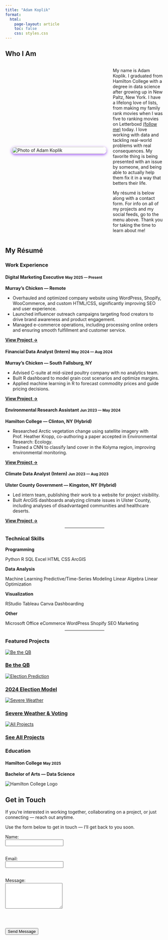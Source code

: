 ```yaml
---
title: "Adam Koplik"
format:
  html:
    page-layout: article
    toc: false
    css: styles.css
---
```


## Who I Am


<div style="display: flex; align-items: center; justify-content: flex-end; gap: 20px;">
  <img src="LinkedIN.jpg" alt="Photo of Adam Koplik" class = "profile-image" style="max-width: 300px; border-radius: 12px; margin-left: 20px; order: 0; width: 100%; border: 1px solid ivory; box-shadow: #9c55f1 0px 3px 8px;;">
  <div style="flex: 1;">
<p>
  My name is Adam Koplik. I graduated from Hamilton College with a degree in data science after growing up in New Paltz, New York. I have a lifelong love of lists, from making my family rank movies when I was five to ranking movies on Letterboxd 
  <a href="https://letterboxd.com/adamkoplik/" target="_blank" rel="noopener noreferrer">(follow me)</a> today. I love working with data and tackling real-world problems with real consequences. My favorite thing is being presented with an issue by someone, and being able to actually help them fix it in a way that betters their life.
</p>

<p>
  My résumé is below along with a contact form. For info on all of my projects and my social feeds, go to the menu above. Thank you for taking the time to learn about me!
</p></div>

</div>

<script>
  function adjustLayout() {
    const container = document.getElementById('profile-container');
    const img = document.getElementById('profile-image');
    if (window.innerWidth <= 768) {
      container.style.flexDirection = 'column';
      container.style.alignItems = 'center';
      img.style.marginLeft = '0';
      img.style.marginBottom = '20px';
    } else {
      container.style.flexDirection = 'row';
      container.style.alignItems = 'center';
      img.style.marginLeft = '20px';
      img.style.marginBottom = '0';
    }
  }

  window.addEventListener('resize', adjustLayout);
  window.addEventListener('load', adjustLayout);
</script>


<script>
  function handleResponsiveLayout() {
    const container = document.querySelector('div[style*="display: flex"]');
    if (window.innerWidth <= 768) {
      container.style.flexDirection = 'column';
      container.style.alignItems = 'center';
      const img = container.querySelector('img');
      img.style.marginLeft = '0';
      img.style.marginBottom = '20px';
    } else {
      container.style.flexDirection = 'row';
      container.style.alignItems = 'center';
      const img = container.querySelector('img');
      img.style.marginLeft = '20px';
      img.style.marginBottom = '0';
    }
  }

  window.addEventListener('resize', handleResponsiveLayout);
  window.addEventListener('load', handleResponsiveLayout);
</script>



## My Résumé

<div class="resume-column">


<h3>Work Experience</h3>

<div class="experience-card">
  <h4>Digital Marketing Executive <small>May 2025 — Present</small></h4>
  <p><strong>Murray’s Chicken — Remote</strong></p>
  <ul>
    <li>Overhauled and optimized company website using WordPress, Shopify, WooCommerce, and custom HTML/CSS, significantly improving SEO and user experience.</li>
    <li>Launched influencer outreach campaigns targeting food creators to drive brand awareness and product engagement.</li>
    <li>Managed e-commerce operations, including processing online orders and ensuring smooth fulfillment and customer service.</li>
  </ul>
  <p><strong><a href="projects/murrays-chicken-digital-marketing/index.html">View Project →</a></strong></p>
</div>

<div class="experience-card">
  <h4>Financial Data Analyst (Intern) <small>May 2024 — Aug 2024</small></h4>
  <p><strong>Murray’s Chicken — South Fallsburg, NY</strong></p>
  <ul>
    <li>Advised C-suite at mid-sized poultry company with no analytics team.</li>
    <li>Built R dashboard to model grain cost scenarios and optimize margins.</li>
    <li>Applied machine learning in R to forecast commodity prices and guide pricing decisions.</li>
  </ul>
  <p><strong><a href="projects/commodity-cost-impacts/index.html">View Project →</a></strong></p>
</div>

<div class="experience-card">
  <h4>Environmental Research Assistant <small>Jun 2023 — May 2024</small></h4>
  <p><strong>Hamilton College — Clinton, NY (Hybrid)</strong></p>
  <ul>
    <li>Researched Arctic vegetation change using satellite imagery with Prof. Heather Kropp, co-authoring a paper accepted in Environmental Research: Ecology.</li>
    <li>Trained a CNN to classify land cover in the Kolyma region, improving environmental monitoring.</li>
  </ul>
  <p><strong><a href="projects/land-cover/index.html">View Project →</a></strong></p>
</div>

<div class="experience-card">
  <h4>Climate Data Analyst (Intern) <small>Jun 2023 — Aug 2023</small></h4>
  <p><strong>Ulster County Government — Kingston, NY (Hybrid)</strong></p>
  <ul>
    <li>Led intern team, publishing their work to a website for project visibility.</li>
    <li>Built ArcGIS dashboards analyzing climate issues in Ulster County, including analyses of disadvantaged communities and healthcare deserts.</li>
  </ul>
  <p><strong><a href="projects/ulster-county-climate-dashboards/index.html">View Project →</a></strong></p>
</div>
<hr style="width:25%;text-align:center;margin-left:37.5%">

<h3>Technical Skills</h3>
<div class="experience-card">
<strong>Programming</strong>
<div class="skill-block office-style">
  <span class="badge badge-a">Python</span>
  <span class="badge badge-b">R</span>
  <span class="badge badge-c">SQL</span>
  <span class="badge badge-d">Excel</span>
  <span class="badge badge-e">HTML</span>
  <span class="badge badge-a">CSS</span>
  <span class="badge badge-b">ArcGIS</span>
</div>
</div>

<div class="experience-card">
<strong>Data Analysis</strong>
<div class="skill-block office-style">
  <span class="badge badge-a">Machine Learning</span>
  <span class="badge badge-b">Predictive/Time-Series Modeling</span>
  <span class="badge badge-c">Linear Algebra</span>
  <span class="badge badge-d">Linear Optimization</span>
</div>
</div>

<div class="experience-card">
<strong>Visualization</strong>
<div class="skill-block office-style">
  <span class="badge badge-a">RStudio</span>
  <span class="badge badge-b">Tableau</span>
  <span class="badge badge-c">Canva</span>
  <span class="badge badge-d">Dashboarding</span>
</div>
</div>

<div class="experience-card">
<strong>Other</strong>
<div class="skill-block office-style">
  <span class="badge badge-a">Microsoft Office</span>
  <span class="badge badge-b">eCommerce</span>
  <span class="badge badge-c">WordPress</span>
  <span class="badge badge-d">Shopify</span>
  <span class="badge badge-e">SEO Marketing</span>
</div>
</div>
<hr style="width:25%;text-align:center;margin-left:37.5%">
<h3>Featured Projects</h3>

<div class="grid">
<div class="card">
  <a href="projects/be-the-qb/index.html">
    <img src="projects/be-the-qb/be-the-qb.jpg" alt="Be the QB">
    <h3>Be the QB</h3>
  </a>
</div>

<div class="card">
  <a href="projects/election-prediction/index.html">
    <img src="projects/election-prediction/election-prediction.jpg" alt="Election Prediction">
    <h3>2024 Election Model</h3>
  </a>
</div>

<div class="card">
  <a href="projects/severe-weather/index.html">
    <img src="projects/severe-weather/severe-weather.jpg" alt="Severe Weather">
    <h3>Severe Weather & Voting</h3>
  </a>
</div>

<div class="card">
  <a href="projects.html">
    <img src="projects/all-projects.jpg" alt="All Projects">
    <h3>See All Projects</h3>
  </a>
</div>

</div>

</div>

<h3>Education</h3>
<div class="education-card">
  <a>
  <h4>Hamilton College <small>May 2025</small></h4>
  <p><strong>Bachelor of Arts — Data Science</strong></p></a>
  <img src="hamlogo.png" alt="Hamilton College Logo">
</div>


## Get in Touch


<div class="experience-card">

If you're interested in working together, collaborating on a project, or just connecting — reach out anytime.

Use the form below to get in touch — I'll get back to you soon.
<form action="https://formspree.io/f/meozjwgg" method="POST">
  <label for="name">Name:</label><br>
  <input type="text" id="name" name="name" required><br><br>

  <label for="email">Email:</label><br>
  <input type="email" id="email" name="_replyto" required><br><br>

  <label for="message">Message:</label><br>
  <textarea id="message" name="message" rows="5" required></textarea><br><br>

  <button type="submit">Send Message</button>
</form>
</div>

</div>